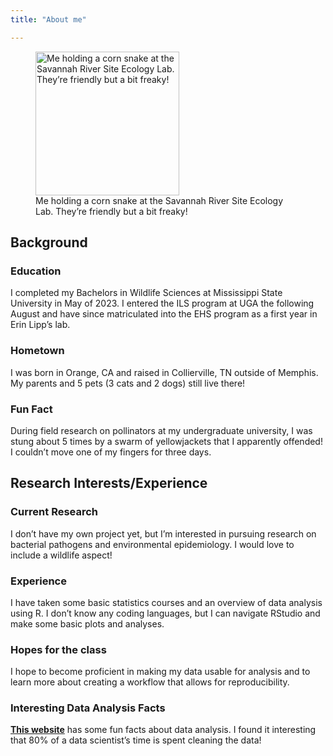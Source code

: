 ```yaml
---
title: "About me"

---
```


![Me holding a corn snake at the Savannah River Site Ecology Lab. They're friendly but a bit freaky!](IMG_1434_Original.jpeg){width=230}

## Background

### Education
I completed my Bachelors in Wildlife Sciences at Mississippi State University in May of 2023. I entered the ILS program at UGA the following August and have since matriculated into the EHS program as a first year in Erin Lipp's lab.

### Hometown
I was born in Orange, CA and raised in Collierville, TN outside of Memphis. My parents and 5 pets (3 cats and 2 dogs) still live there!

### Fun Fact
During field research on pollinators at my undergraduate university, I was stung about 5 times by a swarm of yellowjackets that I apparently offended! I couldn't move one of my fingers for three days.

## Research Interests/Experience

### Current Research
I don't have my own project yet, but I'm interested in pursuing research on bacterial pathogens and environmental epidemiology. I would love to include a wildlife aspect!

### Experience
I have taken some basic statistics courses and an overview of data analysis using R. I don't know any coding languages, but I can navigate RStudio and make some basic plots and analyses.

### Hopes for the class
I hope to become proficient in making my data usable for analysis and to learn more about creating a workflow that allows for reproducibility.

### Interesting Data Analysis Facts
[**This website**](https://codinghero.ai/interesting-facts-about-data-science/) has some fun facts about data analysis. I found it interesting that 80% of a data scientist's time is spent cleaning the data!